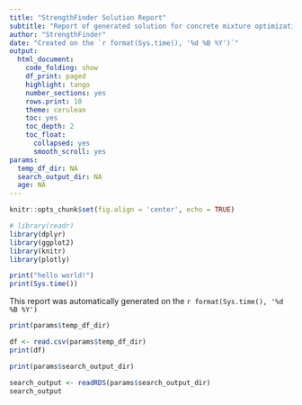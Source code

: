 ```yaml
---
title: "StrengthFinder Solution Report"
subtitle: "Report of generated solution for concrete mixture optimization"
author: "StrengthFinder"
date: "Created on the `r format(Sys.time(), '%d %B %Y')`"
output:
  html_document:
    code_folding: show
    df_print: paged
    highlight: tango
    number_sections: yes
    rows.print: 10
    theme: cerulean
    toc: yes
    toc_depth: 2
    toc_float:
      collapsed: yes
      smooth_scroll: yes
params:
  temp_df_dir: NA
  search_output_dir: NA
  age: NA
---
```



```r
knitr::opts_chunk$set(fig.align = 'center', echo = TRUE)
```


```r
# library(readr)
library(dplyr)
library(ggplot2)
library(knitr)
library(plotly)
```

```r
print("hello world!")
print(Sys.time())
```

This report was automatically generated on the `r format(Sys.time(), '%d %B %Y')`


```r
print(params$temp_df_dir)

df <- read.csv(params$temp_df_dir)
print(df)
```

```r
print(params$search_output_dir)

search_output <- readRDS(params$search_output_dir)
search_output
```






























